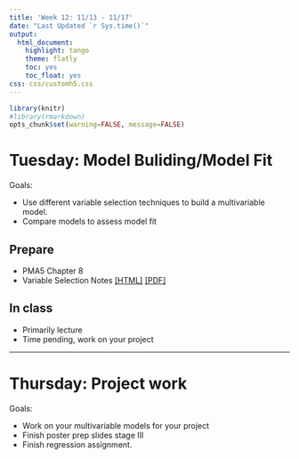```yaml
---
title: 'Week 12: 11/13 - 11/17'
date: "Last Updated `r Sys.time()`"
output:
  html_document:
    highlight: tango
    theme: flatly
    toc: yes
    toc_float: yes
css: css/customh5.css
---
```


```r
library(knitr)
#library(rmarkdown)
opts_chunk$set(warning=FALSE, message=FALSE) 
```


# Tuesday: Model Buliding/Model Fit

Goals: 

* Use different variable selection techniques to build a multivariable model. 
* Compare models to assess model fit

## Prepare 
* PMA5 Chapter 8  
* Variable Selection Notes [[HTML]](docs/lec09_VarSelect.html) [[PDF]](docs/lec09_VarSelect.pdf)

## In class
* Primarily lecture
* Time pending, work on your project 

---


# Thursday: Project work

Goals: 

* Work on your multivariable models for your project
* Finish poster prep slides stage III
* Finish regression assignment.

